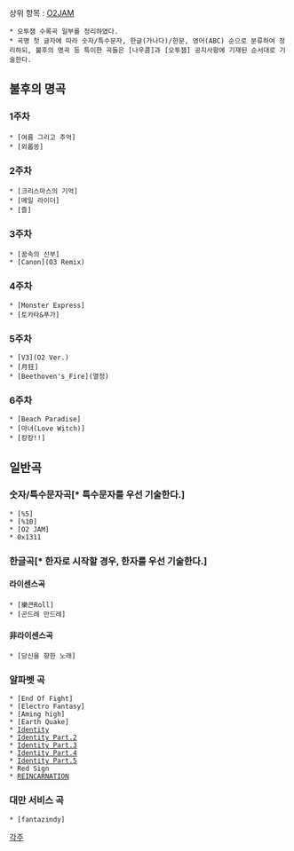상위 항목 : [[O2JAM]]

 * 오투잼 수록곡 일부를 정리하였다.
 * 곡명 첫 글자에 따라 숫자/특수문자, 한글(가나다)/한문, 영어(ABC) 순으로 분류하여 정리하되, 불후의 명곡 등 특이한 곡들은 [나우콤]과 [오투잼] 공지사항에 기재된 순서대로 기술한다.
== 불후의 명곡 ==
=== 1주차 ===
 * [여름 그리고 추억]
 * [외롭쏭]

=== 2주차 ===
 * [크리스마스의 기억]
 * [메일 라이더]
 * [즐]

=== 3주차 ===
 * [꿈속의 신부]
 * [Canon](O3 Remix)

=== 4주차 ===
 * [Monster Express]
 * [토카타&푸가]

=== 5주차 ===
 * [V3](O2 Ver.)
 * [月狂]
 * [Beethoven's_Fire](열정)

=== 6주차 ===
 * [Beach Paradise]
 * [마녀(Love Witch)]
 * [캉캉!!]

== 일반곡 ==
=== 숫자/특수문자곡[* 특수문자를 우선 기술한다.] ===
 * [%5]
 * [%10]
 * [O2 JAM]
 * 0x1311

=== 한글곡[* 한자로 시작할 경우, 한자를 우선 기술한다.] ===
==== 라이센스곡 ====
 * [樂큰Roll]
 * [곤드레 만드레]

==== 非라이센스곡 ====
 * [당신을 향한 노래]

=== 알파벳 곡 ===
 * [End Of Fight]
 * [Electro Fantasy]
 * [Aming high]
 * [Earth Quake]
 * [[Identity]]
 * [[Identity Part.2]]
 * [[Identity Part.3]]
 * [[Identity Part.4]]
 * [[Identity Part.5]]
 * Red Sign
 * [[REINCARNATION]]

=== 대만 서비스 곡 ===
 * [fantazindy]

[[각주]]
